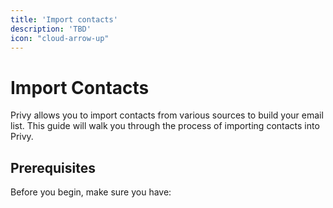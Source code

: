 ```yaml
---
title: 'Import contacts'
description: 'TBD'
icon: "cloud-arrow-up"
---
```


# Import Contacts

Privy allows you to import contacts from various sources to build your email list. This guide will walk you through the process of importing contacts into Privy.

## Prerequisites

Before you begin, make sure you have:
